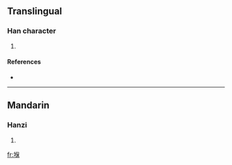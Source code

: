 ==Translingual==

===Han character===
{{Han char|rn=32|rad=土|as=09|sn=12|four=|canj=土人口木 (GORD)}}

# {{defn|Han|sort=土09}}

====References====
* {{Han ref|kx=0233.160|dkj=05255|dj=0470.320|hdz=10464.120|uh=5822|ud=22562}}

----

==Mandarin==

===Hanzi===
{{cmn-hanzi|pin=[[bǎo]] ([[bao3]]), [[tí]] ([[ti2]])|wg=pao<sup>3</sup>, t'i<sup>2</sup>}}

# {{defn|Mandarin}}

[[fr:堢]]